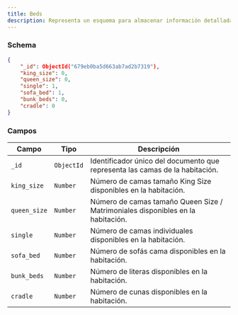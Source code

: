 ```yaml
---
title: Beds  
description: Representa un esquema para almacenar información detallada sobre la cantidad de camas en una habitación.  
---
```


### Schema

```json
{
    "_id": ObjectId("679eb0ba5d663ab7ad2b7319"),
    "king_size": 0,
    "queen_size": 0,
    "single": 1,
    "sofa_bed": 1,
    "bunk_beds": 0,
    "cradle": 0
}
```

### Campos

| Campo       | Tipo         | Descripción                                                             |
|-------------|--------------|-------------------------------------------------------------------------|
| `_id`       | `ObjectId`   | Identificador único del documento que representa las camas de la habitación. |
| `king_size` | `Number`     | Número de camas tamaño King Size disponibles en la habitación.         |
| `queen_size`| `Number`     | Número de camas tamaño Queen Size / Matrimoniales disponibles en la habitación.        |
| `single`    | `Number`     | Número de camas individuales disponibles en la habitación.             |
| `sofa_bed`  | `Number`     | Número de sofás cama disponibles en la habitación.                     |
| `bunk_beds` | `Number`     | Número de literas disponibles en la habitación.                        |
| `cradle`    | `Number`     | Número de cunas disponibles en la habitación.                         |